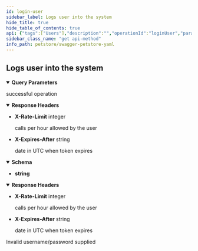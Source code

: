 ```yaml
---
id: login-user
sidebar_label: Logs user into the system
hide_title: true
hide_table_of_contents: true
api: {"tags":["Users"],"description":"","operationId":"loginUser","parameters":[{"name":"username","in":"query","description":"The user name for login","required":true,"schema":{"type":"string"}},{"name":"password","in":"query","description":"The password for login in clear text","required":true,"schema":{"type":"string"}}],"responses":{"200":{"description":"successful operation","headers":{"X-Rate-Limit":{"description":"calls per hour allowed by the user","schema":{"type":"integer","format":"int32"}},"X-Expires-After":{"description":"date in UTC when token expires","schema":{"type":"string","format":"date-time"}}},"content":{"application/json":{"schema":{"type":"string"},"examples":{"response":{"value":"OK"}}},"application/xml":{"schema":{"type":"string"},"examples":{"response":{"value":"<Message> OK </Message>"}}},"text/plain":{"examples":{"response":{"value":"OK"}}}}},"400":{"description":"Invalid username/password supplied"}},"method":"get","path":"/user/login","servers":[{"url":"https://petstore.swagger.io/v2","description":"Default server"},{"url":"https://petstore.swagger.io/sandbox","description":"Sandbox server"}],"securitySchemes":{"petstore_auth":{"description":"Get access to data while protecting your account credentials.\nOAuth2 is also a safer and more secure way to give you access.\n","type":"oauth2","flows":{"implicit":{"authorizationUrl":"http://petstore.swagger.io/api/oauth/dialog","scopes":{"write:pets":"modify pets in your account","read:pets":"read your pets"}}}},"api_key":{"description":"For this sample, you can use the api key `special-key` to test the authorization filters.\n","type":"apiKey","name":"api_key","in":"header"}},"info":{"description":"This is a sample server Petstore server.\nYou can find out more about Swagger at\n[http://swagger.io](http://swagger.io) or on [irc.freenode.net, #swagger](http://swagger.io/irc/).\nFor this sample, you can use the api key `special-key` to test the authorization filters.\n\n## Introduction\nThis API is documented in **OpenAPI format** and is based on\n[Petstore sample](http://petstore.swagger.io/) provided by [swagger.io](http://swagger.io) team.\nIt was **extended** to illustrate features of [generator-openapi-repo](https://github.com/Rebilly/generator-openapi-repo)\ntool and [ReDoc](https://github.com/Redocly/redoc) documentation. In addition to standard\nOpenAPI syntax we use a few [vendor extensions](https://github.com/Redocly/redoc/blob/master/docs/redoc-vendor-extensions.md).\n\n## OpenAPI Specification\nThis API is documented in **OpenAPI format** and is based on\n[Petstore sample](http://petstore.swagger.io/) provided by [swagger.io](http://swagger.io) team.\nIt was **extended** to illustrate features of [generator-openapi-repo](https://github.com/Rebilly/generator-openapi-repo)\ntool and [ReDoc](https://github.com/Redocly/redoc) documentation. In addition to standard\nOpenAPI syntax we use a few [vendor extensions](https://github.com/Redocly/redoc/blob/master/docs/redoc-vendor-extensions.md).\n\n## Cross-Origin Resource Sharing\nThis API features Cross-Origin Resource Sharing (CORS) implemented in compliance with  [W3C spec](https://www.w3.org/TR/cors/).\nAnd that allows cross-domain communication from the browser.\nAll responses have a wildcard same-origin which makes them completely public and accessible to everyone, including any code on any site.\n\n## Authentication\n\nPetstore offers two forms of authentication:\n  - API Key\n  - OAuth2\nOAuth2 - an open protocol to allow secure authorization in a simple\nand standard method from web, mobile and desktop applications.\n","version":"2.0.0","title":"Swagger Petstore YAML","termsOfService":"http://swagger.io/terms/","contact":{"name":"API Support","email":"apiteam@swagger.io","url":"https://github.com/Redocly/redoc"},"x-logo":{"url":"https://redocly.github.io/redoc/petstore-logo.png","altText":"Petstore logo"},"license":{"name":"Apache 2.0","url":"http://www.apache.org/licenses/LICENSE-2.0.html"}},"postman":{"name":"Logs user into the system","description":{"content":"","type":"text/plain"},"url":{"path":["user","login"],"host":["{{baseUrl}}"],"query":[{"disabled":false,"description":{"content":"(Required) The user name for login","type":"text/plain"},"key":"username","value":""},{"disabled":false,"description":{"content":"(Required) The password for login in clear text","type":"text/plain"},"key":"password","value":""}],"variable":[]},"header":[{"key":"Accept","value":"application/json"}],"method":"GET"}}
sidebar_class_name: "get api-method"
info_path: petstore/swagger-petstore-yaml
---
```



## Logs user into the system

<details style={{"marginBottom":"1rem"}} data-collapsed={false} open={true}><summary style={{}}><strong>Query Parameters</strong></summary><div><ul><ParamsItem className={"paramsItem"} param={{"name":"username","in":"query","description":"The user name for login","required":true,"schema":{"type":"string"}}}></ParamsItem><ParamsItem className={"paramsItem"} param={{"name":"password","in":"query","description":"The password for login in clear text","required":true,"schema":{"type":"string"}}}></ParamsItem></ul></div></details><div><ApiTabs><TabItem label={"200"} value={"200"}><div>

successful operation

</div><SchemaTabs><TabTtem label={"Schema"} value={"Schema"}><details style={{"textAlign":"left"}} data-collaposed={false} open={true}><summary style={{}}><strong>Response Headers</strong></summary><ul style={{"marginLeft":"1rem"}}><li class={"schemaItem"}><summary style={{}}><strong>X-Rate-Limit</strong><span style={{"opacity":"0.6"}}> integer</span></summary><div><div style={{"marginTop":".5rem","marginBottom":".5rem"}}>

calls per hour allowed by the user

</div></div></li><li class={"schemaItem"}><summary style={{}}><strong>X-Expires-After</strong><span style={{"opacity":"0.6"}}> string</span></summary><div><div style={{"marginTop":".5rem","marginBottom":".5rem"}}>

date in UTC when token expires

</div></div></li></ul></details><div><details style={{}} data-collapsed={false} open={true}><summary style={{"textAlign":"left"}}><strong>Schema</strong></summary><div style={{"textAlign":"left","marginLeft":"1rem"}}></div><ul style={{"marginLeft":"1rem"}}><li><div><strong>string</strong></div></li></ul></details></div></TabTtem><TabItem label={"Response"} value={"Response"}><ResponseSamples responseExample={"\"OK\""}></ResponseSamples></TabItem></SchemaTabs><details style={{"textAlign":"left"}} data-collaposed={false} open={true}><summary style={{}}><strong>Response Headers</strong></summary><ul style={{"marginLeft":"1rem"}}><li class={"schemaItem"}><summary style={{}}><strong>X-Rate-Limit</strong><span style={{"opacity":"0.6"}}> integer</span></summary><div><div style={{"marginTop":".5rem","marginBottom":".5rem"}}>

calls per hour allowed by the user

</div></div></li><li class={"schemaItem"}><summary style={{}}><strong>X-Expires-After</strong><span style={{"opacity":"0.6"}}> string</span></summary><div><div style={{"marginTop":".5rem","marginBottom":".5rem"}}>

date in UTC when token expires

</div></div></li></ul></details></TabItem><TabItem label={"400"} value={"400"}><div>

Invalid username/password supplied

</div><div></div></TabItem></ApiTabs></div>
      